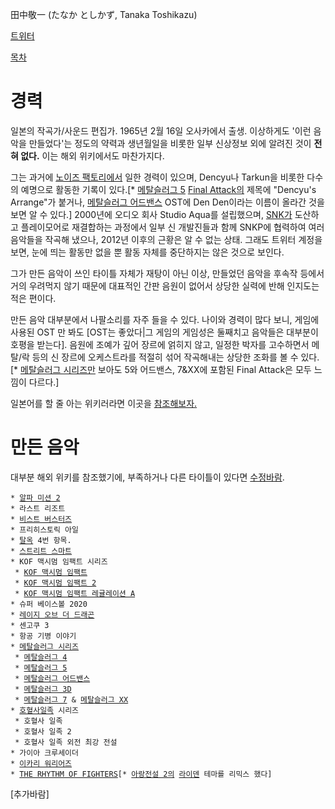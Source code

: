 田中敬一 (たなか としかず, Tanaka Toshikazu)

[https://mobile.twitter.com/studio_aqua 트위터]

[[목차]]

= 경력 =
일본의 작곡가/사운드 편집가. 1965년 2월 16일 오사카에서 출생. 이상하게도 '이런 음악을 만들었다'는 정도의 약력과 생년월일을 비롯한 일부 신상정보 외에 알려진 것이 '''전혀 없다.''' 이는 해외 위키에서도 마찬가지다.

그는 과거에 [[노이즈 팩토리]]에서 일한 경력이 있으며, Dencyu나 Tarkun을 비롯한 다수의 예명으로 활동한 기록이 있다.[* [[메탈슬러그 5]] [[Final Attack]]의 제목에 "Dencyu's Arrange"가 붙거나, [[메탈슬러그 어드밴스]] OST에 Den Den이라는 이름이 올라간 것을 보면 알 수 있다.] 2000년에 오디오 회사 Studio Aqua를 설립했으며, [[SNK]]가 도산하고 플레이모어로 재결합하는 과정에서 일부 신 개발진들과 함께 SNKP에 협력하여 여러 음악들을 작곡해 냈으나, 2012년 이후의 근황은 알 수 없는 상태. 그래도 트위터 계정을 보면, 눈에 띄는 활동만 없을 뿐 활동 자체를 중단하지는 않은 것으로 보인다.

그가 만든 음악이 쓰인 타이틀 자체가 재탕이 아닌 이상, 만들었던 음악을 후속작 등에서 거의 우려먹지 않기 때문에 대표적인 간판 음원이 없어서 상당한 실력에 반해 인지도는 적은 편이다.

만든 음악 대부분에서 나팔소리를 자주 들을 수 있다. 나이와 경력이 많다 보니, 게임에 사용된 OST 만 봐도 [OST는 좋았다|그 게임의 게임성은 둘째치고 음악들은 대부분이 호평을 받는다]. 음원에 조예가 깊어 장르에 얽히지 않고, 일정한 박자를 고수하면서 메탈/락 등의 신 장르에 오케스트라를 적절히 섞어 작곡해내는 상당한 조화를 볼 수 있다.[* [[메탈슬러그 시리즈]]만 보아도 5와 어드밴스, 7&XX에 포함된 Final Attack은 모두 느낌이 다르다.]
 
일본어를 할 줄 아는 위키러라면 이곳을 [http://www.studio-aqua.net/index.html 참조해보자.]

= 만든 음악 =
대부분 해외 위키를 참조했기에, 부족하거나 다른 타이틀이 있다면 [[수정바람]].


 * [[알파 미션 2]]
 * 라스트 리조트
 * [[비스트 버스터즈]]
 * 프리히스토릭 아일
 * [[탈옥]] 4번 항목.
 * [[스트리트 스마트]]
 * KOF 맥시멈 임팩트 시리즈
  * [[KOF 맥시멈 임팩트]]
  * [[KOF 맥시멈 임팩트 2]]
  * [[KOF 맥시멈 임팩트 레귤레이션 A]]
 * 슈퍼 베이스볼 2020
 * [[레이지 오브 더 드래곤]]
 * 센고쿠 3
 * 항공 기병 이야기
 * [[메탈슬러그 시리즈]]
  * [[메탈슬러그 4]]
  * [[메탈슬러그 5]]
  * [[메탈슬러그 어드밴스]]
  * [[메탈슬러그 3D]]
  * [[메탈슬러그 7]] & [[메탈슬러그 XX]]
 * [[호혈사일족]] 시리즈
  * 호혈사 일족
  * 호혈사 일족 2
  * 호혈사 일족 외전 최강 전설
 * 가이아 크루세이더
 * [[이카리 워리어즈]]
 * [[THE RHYTHM OF FIGHTERS]][* [[아랑전설 2]]의 [[라이덴]] 테마를 리믹스 했다]
 


[추가바람]
